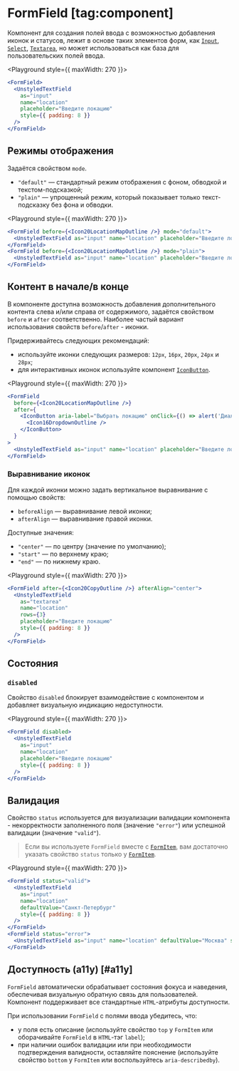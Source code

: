 <Overview group="forms">

# FormField [tag:component]

Компонент для создания полей ввода с возможностью добавления иконок и статусов,
лежит в основе таких элементов форм, как [`Input`](/components/input), [`Select`](/components/select),
[`Textarea`](/components/textarea), но может использоваться как база для пользовательских полей ввода.

</Overview>

<Playground style={{ maxWidth: 270 }}>
  ```jsx
  <FormField>
    <UnstyledTextField
      as="input"
      name="location"
      placeholder="Введите локацию"
      style={{ padding: 8 }}
    />
  </FormField>
  ```
</Playground>

## Режимы отображения

Задаётся свойством `mode`.

- `"default"` — стандартный режим отображения с фоном, обводкой и текстом-подсказкой;
- `"plain"` — упрощенный режим, который показывает только текст-подсказку без фона и обводки.

<Playground style={{ maxWidth: 270 }}>
  ```jsx
  <FormField before={<Icon20LocationMapOutline />} mode="default">
    <UnstyledTextField as="input" name="location" placeholder="Введите локацию" />
  </FormField>
  <FormField before={<Icon20LocationMapOutline />} mode="plain">
    <UnstyledTextField as="input" name="location" placeholder="Введите локацию" />
  </FormField>
  ```
</Playground>

## Контент в начале/в конце

В компоненте доступна возможность добавления дополнительного контента слева и/или справа от содержимого,
задаётся свойством `before` и `after` соответственно. Наиболее частый вариант использования свойств `before`/`after` - иконки.

Придерживайтесь следующих рекомендаций:

- используйте иконки следующих размеров: `12px`, `16px`, `20px`, `24px` и `28px`;
- для интерактивных иконок используйте компонент [`IconButton`](/components/icon-button).

<Playground style={{ maxWidth: 270 }}>
  ```jsx
  <FormField
    before={<Icon20LocationMapOutline />}
    after={
      <IconButton aria-label="Выбрать локацию" onClick={() => alert('Диалог с локациями')}>
        <Icon16DropdownOutline />
      </IconButton>
    }
  >
    <UnstyledTextField as="input" name="location" placeholder="Введите локацию" />
  </FormField>
  ```
</Playground>

### Выравнивание иконок

Для каждой иконки можно задать вертикальное выравнивание с помощью свойств:

- `beforeAlign` — выравнивание левой иконки;
- `afterAlign` — выравнивание правой иконки.

Доступные значения:

- `"center"` — по центру (значение по умолчанию);
- `"start"` — по верхнему краю;
- `"end"` — по нижнему краю.

<Playground style={{ maxWidth: 270 }}>
  ```jsx
  <FormField after={<Icon20CopyOutline />} afterAlign="center">
    <UnstyledTextField
      as="textarea"
      name="location"
      rows={3}
      placeholder="Введите локацию"
      style={{ padding: 8 }}
    />
  </FormField>
  ```
</Playground>

## Состояния

### `disabled`

Свойство `disabled` блокирует взаимодействие с компонентом и добавляет визуальную индикацию недоступности.

<Playground style={{ maxWidth: 270 }}>
  ```jsx
  <FormField disabled>
    <UnstyledTextField
      as="input"
      name="location"
      placeholder="Введите локацию"
      style={{ padding: 8 }}
    />
  </FormField>
  ```
</Playground>

## Валидация

Свойство `status` используется для визуализации валидации компонента - некорректности заполненного поля (значение `"error"`)
или успешной валидации (значение `"valid"`).

> Если вы используете `FormField` вместе с [`FormItem`](/components/form-item), вам достаточно указать свойство `status` только у
> [`FormItem`](/components/form-item).

<Playground style={{ maxWidth: 270 }}>
  ```jsx
  <FormField status="valid">
    <UnstyledTextField
      as="input"
      name="location"
      defaultValue="Санкт-Петербург"
      style={{ padding: 8 }}
    />
  </FormField>
  <FormField status="error">
    <UnstyledTextField as="input" name="location" defaultValue="Москва" style={{ padding: 8 }} />
  </FormField>
  ```
</Playground>

## Доступность (a11y) [#a11y]

`FormField` автоматически обрабатывает состояния фокуса и наведения, обеспечивая визуальную обратную связь для пользователей.
Компонент поддерживает все стандартные `HTML`-атрибуты доступности.

При использовании `FormField` с полями ввода убедитесь, что:

- у поля есть описание (используйте свойство `top` у `FormItem` или оборачивайте `FormField` в `HTML`-тэг `label`);
- при наличии ошибок валидации или при необходимости подтверждения валидности, оставляйте пояснение
  (используйте свойство `bottom` у `FormItem` или воспользуйтесь `aria-describedby`).
